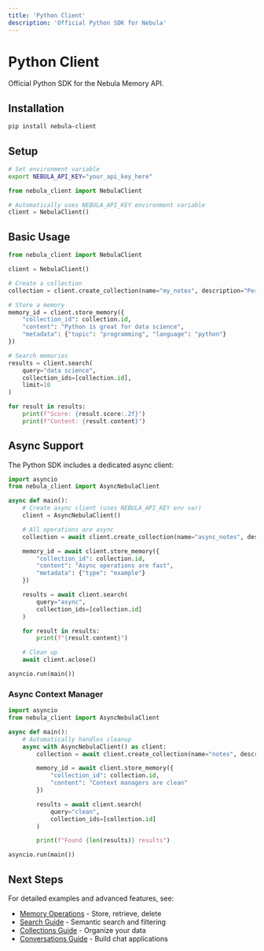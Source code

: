 ```yaml
---
title: 'Python Client'
description: 'Official Python SDK for Nebula'
---
```


# Python Client

Official Python SDK for the Nebula Memory API.

## Installation

```bash
pip install nebula-client
```

## Setup

```bash
# Set environment variable
export NEBULA_API_KEY="your_api_key_here"
```

```python
from nebula_client import NebulaClient

# Automatically uses NEBULA_API_KEY environment variable
client = NebulaClient()
```

## Basic Usage

```python
from nebula_client import NebulaClient

client = NebulaClient()

# Create a collection
collection = client.create_collection(name="my_notes", description="Personal notes")

# Store a memory
memory_id = client.store_memory({
    "collection_id": collection.id,
    "content": "Python is great for data science",
    "metadata": {"topic": "programming", "language": "python"}
})

# Search memories
results = client.search(
    query="data science",
    collection_ids=[collection.id],
    limit=10
)

for result in results:
    print(f"Score: {result.score:.2f}")
    print(f"Content: {result.content}")
```

## Async Support

The Python SDK includes a dedicated async client:

```python
import asyncio
from nebula_client import AsyncNebulaClient

async def main():
    # Create async client (uses NEBULA_API_KEY env var)
    client = AsyncNebulaClient()

    # All operations are async
    collection = await client.create_collection(name="async_notes", description="Async example")

    memory_id = await client.store_memory({
        "collection_id": collection.id,
        "content": "Async operations are fast",
        "metadata": {"type": "example"}
    })

    results = await client.search(
        query="async",
        collection_ids=[collection.id]
    )

    for result in results:
        print(f"{result.content}")

    # Clean up
    await client.aclose()

asyncio.run(main())
```

### Async Context Manager

```python
import asyncio
from nebula_client import AsyncNebulaClient

async def main():
    # Automatically handles cleanup
    async with AsyncNebulaClient() as client:
        collection = await client.create_collection(name="notes", description="My notes")

        memory_id = await client.store_memory({
            "collection_id": collection.id,
            "content": "Context managers are clean"
        })

        results = await client.search(
            query="clean",
            collection_ids=[collection.id]
        )

        print(f"Found {len(results)} results")

asyncio.run(main())
```

## Next Steps

For detailed examples and advanced features, see:

- [Memory Operations](/guides/memory-operations) - Store, retrieve, delete
- [Search Guide](/guides/search) - Semantic search and filtering
- [Collections Guide](/guides/collections) - Organize your data
- [Conversations Guide](/guides/conversations) - Build chat applications
